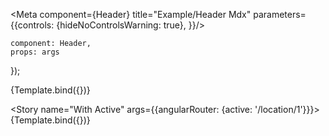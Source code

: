 
<Meta component={Header} title="Example/Header Mdx" parameters={{controls: {hideNoControlsWarning: true},
    }}/>

    component: Header,
    props: args
});

<Story name="Without Active">
    {Template.bind({})}
</Story>


<Story name="With Active" args={{angularRouter: {active: '/location/1'}}}>
    {Template.bind({})}
</Story>

